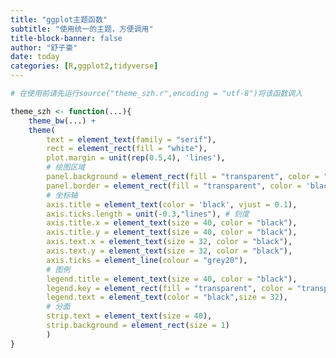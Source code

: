 ```yaml
---
title: "ggplot主题函数"
subtitle: "使用统一的主题，方便调用"
title-block-banner: false
author: "舒子豪"
date: today
categories: [R,ggplot2,tidyverse]
---
```


``` r
# 在使用前请先运行source("theme_szh.r",encoding = "utf-8")将该函数调入

theme_szh <- function(...){
    theme_bw(...) +
    theme(
        text = element_text(family = "serif"),
        rect = element_rect(fill = "white"),
        plot.margin = unit(rep(0.5,4), 'lines'),
        # 绘图区域
        panel.background = element_rect(fill = "transparent", color = "transparent"),
        panel.border = element_rect(fill = "transparent", color = 'black',size = 1.6),
        # 坐标轴
        axis.title = element_text(color = 'black', vjust = 0.1),
        axis.ticks.length = unit(-0.3,"lines"), # 刻度
        axis.title.x = element_text(size = 40, color = "black"),
        axis.title.y = element_text(size = 40, color = "black"),
        axis.text.x = element_text(size = 32, color = "black"),
        axis.text.y = element_text(size = 32, color = "black"),
        axis.ticks = element_line(colour = "grey20"),
        # 图例
        legend.title = element_text(size = 40, color = "black"),
        legend.key = element_rect(fill = "transparent", color = "transparent"),
        legend.text = element_text(color = "black",size = 32),
        # 分面
        strip.text = element_text(size = 40),
        strip.background = element_rect(size = 1)
        )
}
```